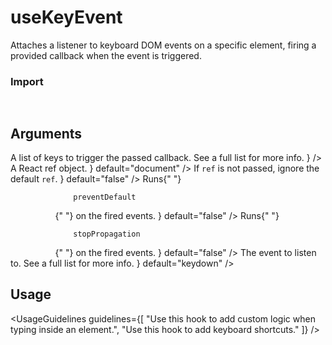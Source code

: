 
<Meta of={UseKeyEventStories} />

# useKeyEvent

Attaches a listener to keyboard DOM events on a specific element, firing a provided callback when the event is triggered.

<Canvas of={UseKeyEventStories.Overview} />

### Import

```js
import { useKeyEvent } from "@vibe/core/hooks";
```

## Arguments

<FunctionArguments>
  <FunctionArgument name="options" type="Object">
    <FunctionArgument
      name="keys"
      type="Array<string>"
      description={
        <>
          A list of keys to trigger the passed callback. See
          <Link href="https://developer.mozilla.org/en-US/docs/Web/API/KeyboardEvent/key/Key_Values">a full list</Link>
          for more info.
        </>
      }
    />
    <FunctionArgument
      name="callback"
      type="(event: Event) => void"
      description="Callback function to execute when the event is fired."
      required
    />
    <FunctionArgument
      name="ref"
      type="React.MutableRefObject"
      description={
        <>
          A React
          <Link href="https://react.dev/reference/react/useRef">ref</Link>
          object.
        </>
      }
      default="document"
    />
    <FunctionArgument
      name="ignoreDocumentFallback"
      type="boolean"
      description={
        <>
          If <code>ref</code> is not passed, ignore the default <code>ref</code>.
        </>
      }
      default="false"
    />
    <FunctionArgument
      name="capture"
      type="boolean"
      description="Whether to capture the event before bubbling up or not."
      default="false"
    />
    <FunctionArgument
      name="preventDefault"
      type="boolean"
      description={
        <>
          Runs{" "}
          <code>
            <Link href="https://developer.mozilla.org/en-US/docs/Web/API/Event/preventDefault" withoutSpacing>
              preventDefault
            </Link>
          </code>{" "}
          on the fired events.
        </>
      }
      default="false"
    />
    <FunctionArgument
      name="stopPropagation"
      type="boolean"
      description={
        <>
          Runs{" "}
          <code>
            <Link href="https://developer.mozilla.org/en-US/docs/Web/API/Event/stopPropagation" withoutSpacing>
              stopPropagation
            </Link>
          </code>{" "}
          on the fired events.
        </>
      }
      default="false"
    />
    <FunctionArgument
      name="eventName"
      type="string"
      description={
        <>
          The event to listen to. See
          <Link href="https://developer.mozilla.org/en-US/docs/Web/API/KeyboardEvent#events">a full list</Link>
          for more info.
        </>
      }
      default="keydown"
    />
  </FunctionArgument>
</FunctionArguments>

## Usage

<UsageGuidelines
  guidelines={[
    "Use this hook to add custom logic when typing inside an element.",
    "Use this hook to add keyboard shortcuts."
  ]}
/>
